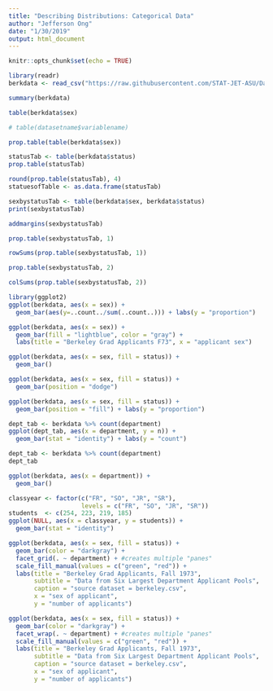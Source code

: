 ```yaml
---
title: "Describing Distributions: Categorical Data"
author: "Jefferson Ong"
date: "1/30/2019"
output: html_document
---
```


```r
knitr::opts_chunk$set(echo = TRUE)
```

```r
library(readr)
berkdata <- read_csv("https://raw.githubusercontent.com/STAT-JET-ASU/Datasets/master/Instructor/berkeley.csv")
```


```r
summary(berkdata)

table(berkdata$sex)

# table(datasetname$variablename)

prop.table(table(berkdata$sex))


```

```r
statusTab <- table(berkdata$status)
prop.table(statusTab)

```

```r
round(prop.table(statusTab), 4)
statuesofTable <- as.data.frame(statusTab)
```

```r
sexbystatusTab <- table(berkdata$sex, berkdata$status)
print(sexbystatusTab)

addmargins(sexbystatusTab)
```

```r
prop.table(sexbystatusTab, 1)

rowSums(prop.table(sexbystatusTab, 1))
```

```r
prop.table(sexbystatusTab, 2)

colSums(prop.table(sexbystatusTab, 2))
```












```r
library(ggplot2)
ggplot(berkdata, aes(x = sex)) + 
  geom_bar(aes(y=..count../sum(..count..))) + labs(y = "proportion")
```


```r
ggplot(berkdata, aes(x = sex)) + 
  geom_bar(fill = "lightblue", color = "gray") +
  labs(title = "Berkeley Grad Applicants F73", x = "applicant sex")
```

```r
ggplot(berkdata, aes(x = sex, fill = status)) + 
  geom_bar()
```
```r
ggplot(berkdata, aes(x = sex, fill = status)) + 
  geom_bar(position = "dodge")
```
```r
ggplot(berkdata, aes(x = sex, fill = status)) + 
  geom_bar(position = "fill") + labs(y = "proportion")
```


```r
dept_tab <- berkdata %>% count(department)
ggplot(dept_tab, aes(x = department, y = n)) + 
  geom_bar(stat = "identity") + labs(y = "count")
```

```r
dept_tab <- berkdata %>% count(department)
dept_tab
```

```r
ggplot(berkdata, aes(x = department)) + 
  geom_bar()
```

```r
classyear <- factor(c("FR", "SO", "JR", "SR"),
                    levels = c("FR", "SO", "JR", "SR"))
students  <- c(254, 223, 219, 185)
ggplot(NULL, aes(x = classyear, y = students)) + 
  geom_bar(stat = "identity")
```

```r
ggplot(berkdata, aes(x = sex, fill = status)) +
  geom_bar(color = "darkgray") +
  facet_grid(. ~ department) + #creates multiple "panes"
  scale_fill_manual(values = c("green", "red")) +
  labs(title = "Berkeley Grad Applicants, Fall 1973",
       subtitle = "Data from Six Largest Department Applicant Pools",
       caption = "source dataset = berkeley.csv",
       x = "sex of applicant",
       y = "number of applicants")
```

```r
ggplot(berkdata, aes(x = sex, fill = status)) +
  geom_bar(color = "darkgray") +
  facet_wrap(. ~ department) + #creates multiple "panes"
  scale_fill_manual(values = c("green", "red")) +
  labs(title = "Berkeley Grad Applicants, Fall 1973",
       subtitle = "Data from Six Largest Department Applicant Pools",
       caption = "source dataset = berkeley.csv",
       x = "sex of applicant",
       y = "number of applicants")
```






















